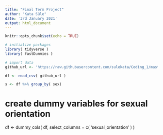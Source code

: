 ```yaml
---
title: "Final Term Project"
author: "Kata Süle"
date: '3rd January 2021'
output: html_document
---
```


```r
knitr::opts_chunk$set(echo = TRUE)
```

```r
# initialize packages
library( tidyverse )
library( fastDummies )
```

```r
# import data
github_url <- 'https://raw.githubusercontent.com/sulekata/Coding_1/master/Term_Project/data/clean/best_actor_awardees.csv'

df <- read_csv( github_url )

s <- df %>% group_by( sex)
```

# create dummy variables for sexual orientation
df <- dummy_cols( df, select_columns = c( 'sexual_orientation' ) )
